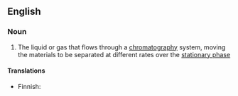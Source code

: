 ==English==

===Noun===
{{en-noun}}

# {{lb|en|chemistry}} The liquid or gas that flows through a [[chromatography]] system, moving the materials to be separated at different rates over the [[stationary phase]]

====Translations====
{{trans-top|fluid that flows through a chromatograhy system}}
* Finnish: {{t|fi|[[liikkuva]] [[faasi]]}}
{{trans-mid}}
{{trans-bottom}}